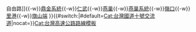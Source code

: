 {{高速公路
| 模板名稱 = 中華民國國道10號
| 名稱 = [[File:TWHW10.svg|22px]][[中華民國國道]][[中華民國國道10號|10號（高雄支線）]]
| 代表色 = #007A36
| 交流道列表 = [[左營端|左營端{{-w}}自由路]]{{-w}}[[鼎金系統交流道|鼎金系統]]{{-w}}[[仁武交流道|仁武]]{{-w}}[[燕巢交流道|燕巢]]{{-w}}[[燕巢系統交流道|燕巢系統]]{{-w}}[[嶺口交流道|嶺口]]{{-w}}[[里港交流道|里港]]{{-w}}[[旗山端]]
}}<includeonly>{{#switch:{{{1}}}|#default=[[Cat:台灣國道十號交流道]]|nocat=}}</includeonly><noinclude>[[Cat:台灣高速公路路線模板]]</noinclude>